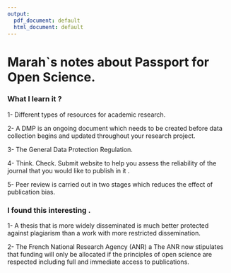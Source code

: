 ```yaml
---
output:
  pdf_document: default
  html_document: default
---
```

# Marah`s notes about Passport for Open Science.

### What I learn it ?

1- Different types of resources for academic research.

2- A DMP is an ongoing document which needs to be created before data collection
begins and updated throughout your research project.

3- The General Data Protection Regulation.

4- Think. Check. Submit website to help you assess the reliability of the journal that you would like to publish in it .

5-  Peer review is carried out in two stages which reduces the effect
of publication bias.

### I found this interesting .

1- A thesis that is more widely disseminated is much better protected against
plagiarism than a work with more restricted dissemination.

2- The French National Research Agency (ANR) a The ANR now stipulates 
that funding will only be allocated if the principles of open
science are respected including full and immediate access to publications.

